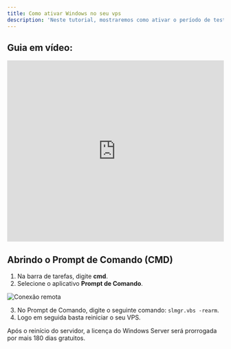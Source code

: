```yaml
---
title: Como ativar Windows no seu vps
description: 'Neste tutorial, mostraremos como ativar o período de teste gratuito do Windows Server.'
---
```


## Guia em vídeo:
<iframe
  width="100%"
  height="422"
  src="https://www.youtube.com/embed/v5OfbL3d6TM?si=AfSm4RI_ylxZ-4E4"
  title="YouTube video player"
  frameborder="0"
  allow="accelerometer; autoplay; clipboard-write; encrypted-media; gyroscope; picture-in-picture"
  allowfullscreen
></iframe>

## Abrindo o Prompt de Comando (CMD)
1. Na barra de tarefas, digite **cmd**.
2. Selecione o aplicativo **Prompt de Comando**.

<img
  className="block"
  src="/images/cmd.png"
  alt="Conexão remota"
/>

3. No Prompt de Comando, digite o seguinte comando: `slmgr.vbs -rearm`.
4. Logo em seguida basta reiniciar o seu VPS.

<Check> 
Após o reinício do servidor, a licença do Windows Server será prorrogada por mais 180 dias gratuitos.
</Check>